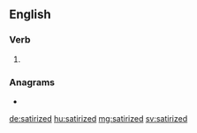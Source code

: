 ==English==

===Verb===
{{head|en|verb form}}

# {{en-past of|satirize}}

===Anagrams===
* {{l|en|triazides}}

[[de:satirized]]
[[hu:satirized]]
[[mg:satirized]]
[[sv:satirized]]